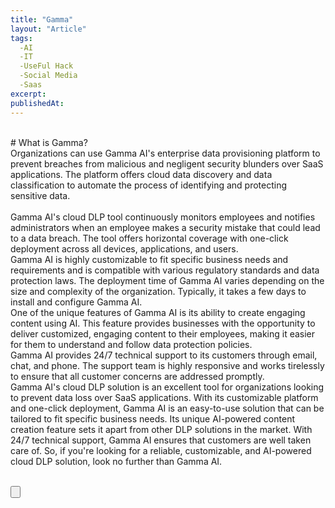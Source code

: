 ```yaml
---
title: "Gamma"
layout: "Article"
tags:
  -AI 
  -IT
  -UseFul Hack
  -Social Media
  -Saas
excerpt:
publishedAt:
---
```

<br/>
# What is Gamma?
<br/>
Organizations can use Gamma AI's enterprise data provisioning platform to prevent breaches from malicious and negligent security blunders over SaaS applications. The platform offers cloud data discovery and data classification to automate the process of identifying and protecting sensitive data.
<br/>
<Youtube id= "ENRK08JMg4Y"/>
<br/>
Gamma AI's cloud DLP tool continuously monitors employees and notifies administrators when an employee makes a security mistake that could lead to a data breach. The tool offers horizontal coverage with one-click deployment across all devices, applications, and users.
<br/>
Gamma AI is highly customizable to fit specific business needs and requirements and is compatible with various regulatory standards and data protection laws. The deployment time of Gamma AI varies depending on the size and complexity of the organization. Typically, it takes a few days to install and configure Gamma AI.
<br/>
One of the unique features of Gamma AI is its ability to create engaging content using AI. This feature provides businesses with the opportunity to deliver customized, engaging content to their employees, making it easier for them to understand and follow data protection policies.
<br/>
Gamma AI provides 24/7 technical support to its customers through email, chat, and phone. The support team is highly responsive and works tirelessly to ensure that all customer concerns are addressed promptly.
<br/>
Gamma AI's cloud DLP solution is an excellent tool for organizations looking to prevent data loss over SaaS applications. With its customizable platform and one-click deployment, Gamma AI is an easy-to-use solution that can be tailored to fit specific business needs. Its unique AI-powered content creation feature sets it apart from other DLP solutions in the market. With 24/7 technical support, Gamma AI ensures that customers are well taken care of. So, if you're looking for a reliable, customizable, and AI-powered cloud DLP solution, look no further than Gamma AI.
<br/>
<br />

<Button
  address="https://gamma.app/"
  text="Link to Gamma"
/>